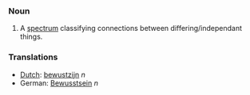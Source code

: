 === Noun ===

#A [[spectrum]] classifying connections between differing/independant things.

===Translations===
*[[Dutch]]: [[bewustzijn]] ''n''
*German: [[Bewusstsein]] ''n''